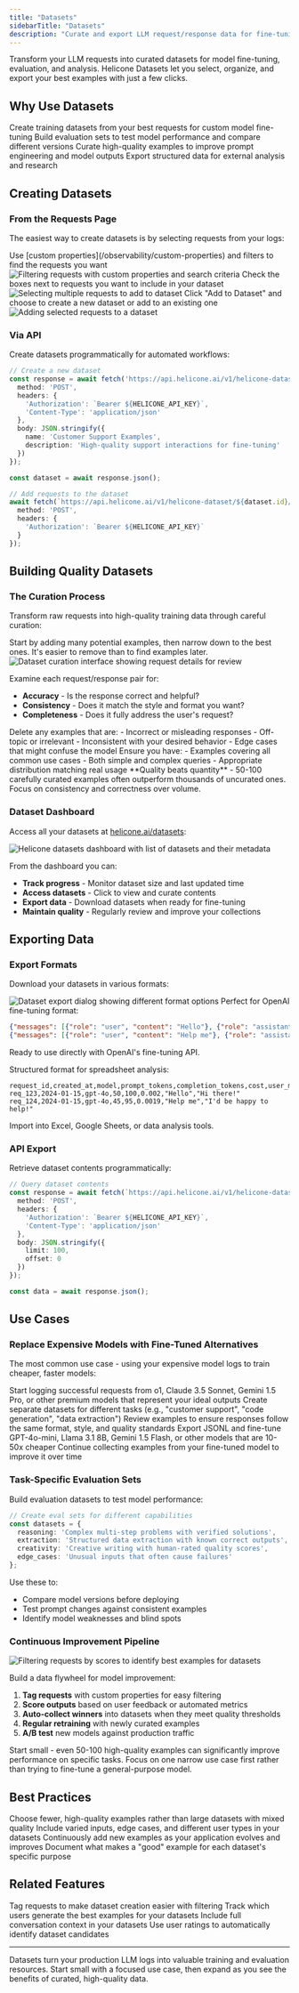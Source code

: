 ```yaml
---
title: "Datasets"
sidebarTitle: "Datasets"
description: "Curate and export LLM request/response data for fine-tuning, evaluation, and analysis"
---
```


Transform your LLM requests into curated datasets for model fine-tuning, evaluation, and analysis. Helicone Datasets let you select, organize, and export your best examples with just a few clicks.

## Why Use Datasets

<CardGroup cols={2}>
<Card title="Fine-Tuning" icon="brain">
  Create training datasets from your best requests for custom model fine-tuning
</Card>
<Card title="Model Evaluation" icon="chart-bar">
  Build evaluation sets to test model performance and compare different versions
</Card>
<Card title="Quality Control" icon="shield-check">
  Curate high-quality examples to improve prompt engineering and model outputs
</Card>
<Card title="Data Analysis" icon="magnifying-glass">
  Export structured data for external analysis and research
</Card>
</CardGroup>

## Creating Datasets

### From the Requests Page

The easiest way to create datasets is by selecting requests from your logs:

<Steps>
<Step title="Filter your requests">
  Use [custom properties](/observability/custom-properties) and filters to find the requests you want
  
  <Frame>
    <img 
      src="/images/datasets/filters.webp" 
      alt="Filtering requests with custom properties and search criteria"
    />
  </Frame>
</Step>

<Step title="Select requests">
  Check the boxes next to requests you want to include in your dataset
  
  <Frame>
    <img 
      src="/images/datasets/datasets-select.webp" 
      alt="Selecting multiple requests to add to dataset"
    />
  </Frame>
</Step>

<Step title="Add to dataset">
  Click "Add to Dataset" and choose to create a new dataset or add to an existing one
  
  <Frame>
    <img 
      src="/images/datasets/dataset-add.webp" 
      alt="Adding selected requests to a dataset"
    />
  </Frame>
</Step>
</Steps>

### Via API

Create datasets programmatically for automated workflows:

```typescript
// Create a new dataset
const response = await fetch('https://api.helicone.ai/v1/helicone-dataset', {
  method: 'POST',
  headers: {
    'Authorization': `Bearer ${HELICONE_API_KEY}`,
    'Content-Type': 'application/json'
  },
  body: JSON.stringify({
    name: 'Customer Support Examples',
    description: 'High-quality support interactions for fine-tuning'
  })
});

const dataset = await response.json();

// Add requests to the dataset
await fetch(`https://api.helicone.ai/v1/helicone-dataset/${dataset.id}/request/${requestId}`, {
  method: 'POST',
  headers: {
    'Authorization': `Bearer ${HELICONE_API_KEY}`
  }
});
```

## Building Quality Datasets

### The Curation Process

Transform raw requests into high-quality training data through careful curation:

<Steps>
<Step title="Collect broadly, then filter">
Start by adding many potential examples, then narrow down to the best ones. It's easier to remove than to find examples later.
</Step>

<Step title="Review each example">
<Frame>
  <img 
    src="/images/datasets/datasets-edit.webp" 
    alt="Dataset curation interface showing request details for review"
  />
</Frame>

Examine each request/response pair for:
- **Accuracy** - Is the response correct and helpful?
- **Consistency** - Does it match the style and format you want?
- **Completeness** - Does it fully address the user's request?
</Step>

<Step title="Remove poor examples">
Delete any examples that are:
- Incorrect or misleading responses
- Off-topic or irrelevant
- Inconsistent with your desired behavior
- Edge cases that might confuse the model
</Step>

<Step title="Balance your dataset">
Ensure you have:
- Examples covering all common use cases
- Both simple and complex queries
- Appropriate distribution matching real usage
</Step>
</Steps>

<Note>
**Quality beats quantity** - 50-100 carefully curated examples often outperform thousands of uncurated ones. Focus on consistency and correctness over volume.
</Note>

### Dataset Dashboard

Access all your datasets at [helicone.ai/datasets](https://us.helicone.ai/datasets):

<Frame caption="Manage all your curated datasets in one place">
  <img 
    src="/images/datasets/datasets-dashboard.webp" 
    alt="Helicone datasets dashboard with list of datasets and their metadata"
  />
</Frame>

From the dashboard you can:
- **Track progress** - Monitor dataset size and last updated time
- **Access datasets** - Click to view and curate contents
- **Export data** - Download datasets when ready for fine-tuning
- **Maintain quality** - Regularly review and improve your collections

## Exporting Data

### Export Formats

Download your datasets in various formats:

<Frame caption="Export options for downloading your dataset">
  <img 
    src="/images/datasets/datasets-export.webp" 
    alt="Dataset export dialog showing different format options"
  />
</Frame>

<Tabs>
<Tab title="Fine-Tuning (JSONL)">
  Perfect for OpenAI fine-tuning format:
  
  ```json
  {"messages": [{"role": "user", "content": "Hello"}, {"role": "assistant", "content": "Hi there!"}]}
  {"messages": [{"role": "user", "content": "Help me"}, {"role": "assistant", "content": "I'd be happy to help!"}]}
  ```
  
  Ready to use directly with OpenAI's fine-tuning API.
</Tab>

<Tab title="Analysis (CSV)">
  Structured format for spreadsheet analysis:
  
  ```csv
  request_id,created_at,model,prompt_tokens,completion_tokens,cost,user_message,assistant_response
  req_123,2024-01-15,gpt-4o,50,100,0.002,"Hello","Hi there!"
  req_124,2024-01-15,gpt-4o,45,95,0.0019,"Help me","I'd be happy to help!"
  ```
  
  Import into Excel, Google Sheets, or data analysis tools.
</Tab>
</Tabs>

### API Export

Retrieve dataset contents programmatically:

```typescript
// Query dataset contents
const response = await fetch(`https://api.helicone.ai/v1/helicone-dataset/${datasetId}/query`, {
  method: 'POST',
  headers: {
    'Authorization': `Bearer ${HELICONE_API_KEY}`,
    'Content-Type': 'application/json'
  },
  body: JSON.stringify({
    limit: 100,
    offset: 0
  })
});

const data = await response.json();
```

## Use Cases

### Replace Expensive Models with Fine-Tuned Alternatives

The most common use case - using your expensive model logs to train cheaper, faster models:

<Steps>
<Step title="Log high-quality outputs">
  Start logging successful requests from o1, Claude 3.5 Sonnet, Gemini 1.5 Pro, or other premium models that represent your ideal outputs
</Step>

<Step title="Build task-specific datasets">
  Create separate datasets for different tasks (e.g., "customer support", "code generation", "data extraction")
</Step>

<Step title="Curate for consistency">
  Review examples to ensure responses follow the same format, style, and quality standards
</Step>

<Step title="Fine-tune smaller models">
  Export JSONL and fine-tune GPT-4o-mini, Llama 3.1 8B, Gemini 1.5 Flash, or other models that are 10-50x cheaper
</Step>

<Step title="Iterate with production data">
  Continue collecting examples from your fine-tuned model to improve it over time
</Step>
</Steps>

### Task-Specific Evaluation Sets

Build evaluation datasets to test model performance:

```typescript
// Create eval sets for different capabilities
const datasets = {
  reasoning: 'Complex multi-step problems with verified solutions',
  extraction: 'Structured data extraction with known correct outputs',
  creativity: 'Creative writing with human-rated quality scores',
  edge_cases: 'Unusual inputs that often cause failures'
};
```

Use these to:
- Compare model versions before deploying
- Test prompt changes against consistent examples
- Identify model weaknesses and blind spots

### Continuous Improvement Pipeline

<Frame caption="Use scores and user feedback to identify your best examples">
  <img 
    src="/images/datasets/scores.webp" 
    alt="Filtering requests by scores to identify best examples for datasets"
  />
</Frame>

Build a data flywheel for model improvement:

1. **Tag requests** with custom properties for easy filtering
2. **Score outputs** based on user feedback or automated metrics
3. **Auto-collect winners** into datasets when they meet quality thresholds
4. **Regular retraining** with newly curated examples
5. **A/B test** new models against production traffic

<Note>
Start small - even 50-100 high-quality examples can significantly improve performance on specific tasks. Focus on one narrow use case first rather than trying to fine-tune a general-purpose model.
</Note>

## Best Practices

<CardGroup cols={2}>
<Card title="Quality over Quantity" icon="star">
  Choose fewer, high-quality examples rather than large datasets with mixed quality
</Card>

<Card title="Diverse Examples" icon="shuffle">
  Include varied inputs, edge cases, and different user types in your datasets
</Card>

<Card title="Regular Updates" icon="arrows-rotate">
  Continuously add new examples as your application evolves and improves
</Card>

<Card title="Clear Criteria" icon="list-check">
  Document what makes a "good" example for each dataset's specific purpose
</Card>
</CardGroup>

## Related Features

<CardGroup cols={2}>
<Card title="Custom Properties" icon="tag" href="/observability/custom-properties">
  Tag requests to make dataset creation easier with filtering
</Card>

<Card title="User Metrics" icon="users" href="/observability/user-metrics">
  Track which users generate the best examples for your datasets
</Card>

<Card title="Sessions" icon="link" href="/features/sessions">
  Include full conversation context in your datasets
</Card>

<Card title="Feedback" icon="message" href="/features/advanced-usage/feedback">
  Use user ratings to automatically identify dataset candidates
</Card>
</CardGroup>

---

Datasets turn your production LLM logs into valuable training and evaluation resources. Start small with a focused use case, then expand as you see the benefits of curated, high-quality data.